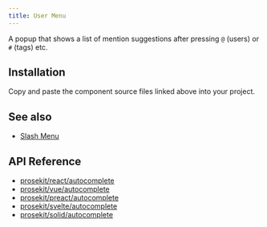 ```yaml
---
title: User Menu
---
```



A popup that shows a list of mention suggestions after pressing `@` (users) or `#` (tags) etc.

<Demo story="user-menu" />

## Installation

Copy and paste the component source files linked above into your project.

## See also

- [Slash Menu](/components/slash-menu)

## API Reference

- [prosekit/react/autocomplete](/references/react/autocomplete)
- [prosekit/vue/autocomplete](/references/vue/autocomplete)
- [prosekit/preact/autocomplete](/references/preact/autocomplete)
- [prosekit/svelte/autocomplete](/references/svelte/autocomplete)
- [prosekit/solid/autocomplete](/references/solid/autocomplete)
